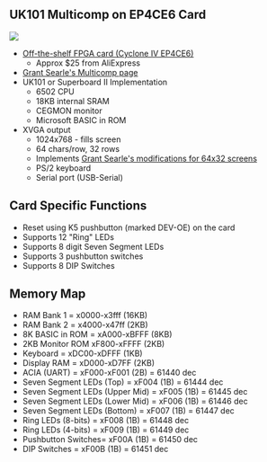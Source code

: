 == UK101 Multicomp on EP4CE6 Card ==

<img src="http://land-boards.com/blwiki/images/9/94/A-C4E10_Card_002.PNG"></img>

* [http://land-boards.com/blwiki/index.php?title=A-C4E6_Cyclone_IV_FPGA_EP4CE10E22C8N_Development_Board#Pin_List Off-the-shelf FPGA card (Cyclone IV EP4CE6)]
** Approx $25 from AliExpress
* [http://searle.hostei.com/grant/Multicomp/index.html Grant Searle's Multicomp page]
* UK101 or Superboard II Implementation
** 6502 CPU
** 18KB internal SRAM
** CEGMON monitor
** Microsoft BASIC in ROM
* XVGA output
** 1024x768 - fills screen
** 64 chars/row, 32 rows
** Implements [http://searle.hostei.com/grant/uk101FPGA/index.html#Modification3 Grant Searle's modifications for 64x32 screens]
** PS/2 keyboard
** Serial port (USB-Serial)

== Card Specific Functions ==

* Reset using K5 pushbutton (marked DEV-OE) on the card
* Supports 12 "Ring" LEDs
* Supports 8 digit Seven Segment LEDs
* Supports 3 pushbutton switches
* Supports 8 DIP Switches

== Memory Map ==

* RAM Bank 1 = x0000-x3fff (16KB)
* RAM Bank 2 = x4000-x47ff (2KB)
* 8K BASIC in ROM = xA000-xBFFF (8KB)
* 2KB Monitor ROM xF800-xFFFF (2KB)
* Keyboard = xDC00-xDFFF (1KB)
* Display RAM = xD000-xD7FF (2KB)
* ACIA (UART) = xF000-xF001 (2B) = 61440 dec
* Seven Segment LEDs (Top) = xF004 (1B) = 61444 dec
* Seven Segment LEDs (Upper Mid) = xF005 (1B) = 61445 dec
* Seven Segment LEDs (Lower Mid) = xF006 (1B) = 61446 dec
* Seven Segment LEDs (Bottom) = xF007 (1B) = 61447 dec
* Ring LEDs (8-bits) = xF008 (1B) = 61448 dec
* Ring LEDs (4-bits) = xF009 (1B) = 61449 dec
* Pushbutton Switches= xF00A (1B) = 61450 dec
* DIP Switches = xF00B (1B) = 61451 dec
